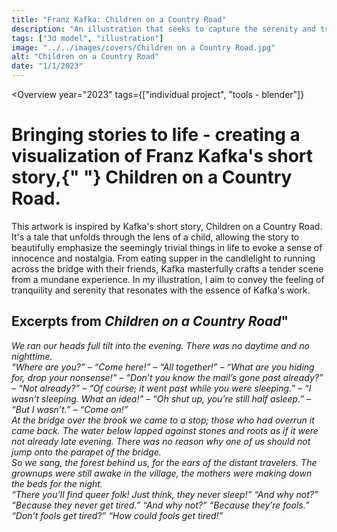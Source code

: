 ```yaml
---
title: "Franz Kafka: Children on a Country Road"
description: "An illustration that seeks to capture the serenity and tranquility of Kafka's short story, <em>Children on a Country Road</em>."
tags: ["3d model", "illustration"]
image: "../../images/covers/Children on a Country Road.jpg"
alt: "Children on a Country Road"
date: "1/1/2023"
---
```




<Overview
  year="2023"
  tags={["individual project", "tools - blender"]}
>

<h1 slot="header">
  Bringing stories to life - creating a visualization of Franz Kafka's short
  story,{" "}
  <span style="color: var(--darkAccent)">Children on a Country Road</span>.
</h1>
<div slot="overviewDescription">
  <p>
    This artwork is inspired by Kafka's short story, Children on a Country Road.
    It's a tale that unfolds through the lens of a child, allowing the story to
    beautifully emphasize the seemingly trivial things in life to evoke a sense
    of innocence and nostalgia. From eating supper in the candlelight to running
    across the bridge with their friends, Kafka masterfully crafts a tender
    scene from a mundane experience. In my illustration, I aim to convey the
    feeling of tranquility and serenity that resonates with the essence of
    Kafka's work.
  </p>
</div>

</Overview>

<PageSection>
 <h2 slot="sectionTitle">Excerpts from <em>Children on a Country Road</em>"</h2>
  <p slot="description">
    <i>
        We ran our heads full tilt into the evening. There was no daytime and no nighttime.
        <br />
        “Where are you?” – “Come here!” – “All together!” – “What are you hiding for, drop your nonsense!” – “Don’t you know the mail’s gone past already?” – “Not already?” – “Of course; it went past while you were sleeping.” – “I wasn’t sleeping. What an idea!” – “Oh shut up, you’re still half asleep.” – “But I wasn’t.” – “Come on!”
        <br />
        At the bridge over the brook we came to a stop; those who had overrun it came back. The water below lapped against stones and roots as if it were not already late evening. There was no reason why one of us should not jump onto the parapet of the bridge.
        <br />
        So we sang, the forest behind us, for the ears of the distant travelers. The grownups were still awake in the village, the mothers were making down the beds for the night.
        <br />
        “There you’ll find queer folk! Just think, they never sleep!”
        “And why not?”
        “Because they never get tired.”
        “And why not?”
        “Because they’re fools.”
        “Don’t fools get tired?”
        “How could fools get tired!”
    </i>
  </p>
</PageSection>
